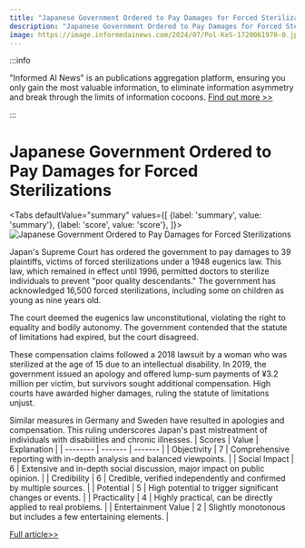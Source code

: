 ```yaml
---
title: "Japanese Government Ordered to Pay Damages for Forced Sterilizations"
description: "Japanese Government Ordered to Pay Damages for Forced Sterilizations"
image: https://image.informedainews.com/2024/07/Pol-KeS-1720061970-0.jpg
---
```



:::info

"Informed AI News" is an publications aggregation platform, ensuring you only gain the most valuable information, to eliminate information asymmetry and break through the limits of information cocoons.  [Find out more >>](/)

:::

# Japanese Government Ordered to Pay Damages for Forced Sterilizations


<Tabs
	defaultValue="summary"
	values={[
	{label: 'summary', value: 'summary'},
	{label: 'score', value: 'score'},
]}>
<TabItem value="summary">
<img
  src="https://image.informedainews.com/2024/07/Pol-KeS-1720061970-0.jpg"
  alt="Japanese Government Ordered to Pay Damages for Forced Sterilizations"
/>



Japan's Supreme Court has ordered the government to pay damages to 39 plaintiffs, victims of forced sterilizations under a 1948 eugenics law. This law, which remained in effect until 1996, permitted doctors to sterilize individuals to prevent "poor quality descendants." The government has acknowledged 16,500 forced sterilizations, including some on children as young as nine years old.

The court deemed the eugenics law unconstitutional, violating the right to equality and bodily autonomy. The government contended that the statute of limitations had expired, but the court disagreed.

These compensation claims followed a 2018 lawsuit by a woman who was sterilized at the age of 15 due to an intellectual disability. In 2019, the government issued an apology and offered lump-sum payments of ¥3.2 million per victim, but survivors sought additional compensation. High courts have awarded higher damages, ruling the statute of limitations unjust.

Similar measures in Germany and Sweden have resulted in apologies and compensation. This ruling underscores Japan's past mistreatment of individuals with disabilities and chronic illnesses.
</TabItem>
<TabItem value="score">
	| Scores     | Value   | Explanation |
	| -------- | ------- | ------- |
	| Objectivity  | 7    | Comprehensive reporting with in-depth analysis and balanced viewpoints.    |
	| Social Impact | 6     | Extensive and in-depth social discussion, major impact on public opinion.    |
	| Credibility    | 6    | Credible, verified independently and confirmed by multiple sources.    |
	| Potential    | 5    | High potential to trigger significant changes or events.    |
	| Practicality    | 4    | Highly practical, can be directly applied to real problems.    |
	| Entertainment Value    | 2    | Slightly monotonous but includes a few entertaining elements.    |
</TabItem>
</Tabs>

[Full article>>](https://www.theguardian.com/world/article/2024/jul/03/court-orders-japanese-government-to-pay-damages-over-forced-sterilisations)
